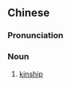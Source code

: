 {{also|亲属关系}}
==Chinese==
{{zh-forms|s=亲属关系|type=22}}

===Pronunciation===
{{zh-pron
|m=qīnshǔ guānxi
|c=can1 suk6 gwaan1 hai6
|cat=n
}}

===Noun===
{{zh-noun}}

# [[kinship]]
#: {{zh-x|親屬關係{xi} 公證書|''Notarial Certificate of '''Kinship'''''}}
#: {{zh-x|他們 有 親屬關係{xi}。|''They are related.''}}